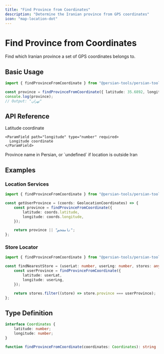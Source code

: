 ```yaml
---
title: "Find Province from Coordinates"
description: "Determine the Iranian province from GPS coordinates"
icon: "map-location-dot"
---
```


# Find Province from Coordinates

Find which Iranian province a set of GPS coordinates belongs to.

## Basic Usage

```typescript
import { findProvinceFromCoordinate } from "@persian-tools/persian-tools";

const province = findProvinceFromCoordinate({ latitude: 35.6892, longitude: 51.389 });
console.log(province);
// Output: "تهران"
```

## API Reference

<ParamField path="coordinates" type="object" required>
  <Expandable title="properties">
    <ParamField path="latitude" type="number" required>
      Latitude coordinate
    </ParamField>

    <ParamField path="longitude" type="number" required>
      Longitude coordinate
    </ParamField>

  </Expandable>
</ParamField>

<ResponseField name="result" type="string | undefined">
	Province name in Persian, or `undefined` if location is outside Iran
</ResponseField>

## Examples

### Location Services

```typescript
import { findProvinceFromCoordinate } from "@persian-tools/persian-tools";

const getUserProvince = (coords: GeolocationCoordinates) => {
	const province = findProvinceFromCoordinate({
		latitude: coords.latitude,
		longitude: coords.longitude,
	});

	return province || "نامشخص";
};
```

### Store Locator

```typescript
import { findProvinceFromCoordinate } from "@persian-tools/persian-tools";

const findNearestStore = (userLat: number, userLng: number, stores: any[]) => {
	const userProvince = findProvinceFromCoordinate({
		latitude: userLat,
		longitude: userLng,
	});

	return stores.filter((store) => store.province === userProvince);
};
```

## Type Definition

```typescript
interface Coordinates {
	latitude: number;
	longitude: number;
}

function findProvinceFromCoordinate(coordinates: Coordinates): string | undefined;
```
